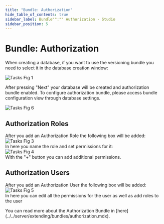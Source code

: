 ```yaml
---
title: "Bundle: Authorization"
hide_table_of_contents: true
sidebar_label: Bundle"":"" Authorization - Studio
sidebar_position: 5
---
```



# Bundle: Authorization

When creating a database, if you want to use the versioning bundle you need to select it in the database creation window:  

![Tasks Fig 1](./assets/studio_authorization_1.PNG)  

After pressing "Next" your database will be created and authorization bundle enabled. To configure authorization bundle, please access bundle configuration view through database settings.    

![Tasks Fig 6](./assets/studio_authorization_6.PNG)  

## Authorization Roles

After you add an Authorization Role the following box will be added:  
![Tasks Fig 3](./assets/studio_authorization_3.PNG)  
In here you name the role and set permissions for it:  
![Tasks Fig 4](./assets/studio_authorization_4.PNG)  
With the "+" button you can add additional permissions.

## Authorization Users

After you add an Authorization User the following box will be added:  
![Tasks Fig 5](./assets/studio_authorization_5.PNG)  
In here you can edit all the permissions for the user as well as add roles to the user

<Admonition type="info" title="">
You can read more about the Authorization Bundle in [here](../../server/extending/bundles/authorization.mdx).
</Admonition>
